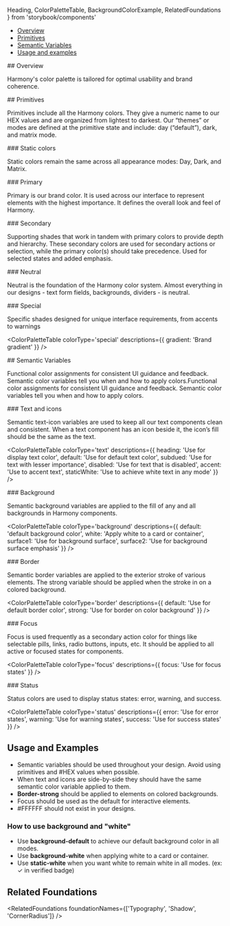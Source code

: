 
  Heading,
  ColorPaletteTable,
  BackgroundColorExample,
  RelatedFoundations
} from 'storybook/components'


<Meta title='Foundations/Color' />

<Title>Color</Title>

- [Overview](#overview)
- [Primitives](#primitives)
- [Semantic Variables](#semantic-variables)
- [Usage and examples](#usage-and-examples)

<Heading>
## Overview

Harmony's color palette is tailored for optimal usability and brand coherence.

</Heading>

<Heading>
## Primitives

Primitives include all the Harmony colors. They give a numeric name to our HEX values and are organized from lightest to darkest. Our “themes” or modes are defined at the primitive state and include: day (“default”), dark, and matrix mode.

</Heading>

<Heading>
### Static colors

Static colors remain the same across all appearance modes: Day, Dark, and Matrix.

</Heading>

<Heading>
### Primary

Primary is our brand color. It is used across our interface to represent elements with the highest importance. It defines the overall look and feel of Harmony.

</Heading>

<ColorPaletteTable colorType='primary' />

<Heading>
### Secondary

Supporting shades that work in tandem with primary colors to provide depth and hierarchy. These secondary colors are used for secondary actions or selection, while the primary color(s) should take precedence. Used for selected states and added emphasis.

</Heading>

<ColorPaletteTable colorType='secondary' />

<Heading>
### Neutral

Neutral is the foundation of the Harmony color system. Almost everything in our designs - text form fields, backgrounds, dividers - is neutral.

</Heading>

<ColorPaletteTable colorType='neutral' />

<Heading>
### Special

Specific shades designed for unique interface requirements, from accents to warnings

</Heading>

<ColorPaletteTable
  colorType='special'
  descriptions={{
    gradient: 'Brand gradient'
  }}
/>

<Heading>
## Semantic Variables

Functional color assignments for consistent UI guidance and feedback. Semantic color variables tell you when and how to apply colors.Functional color assignments for consistent UI guidance and feedback. Semantic color variables tell you when and how to apply colors.

</Heading>

<Heading>
### Text and icons

Semantic text-icon variables are used to keep all our text components clean and consistent. When a text component has an icon beside it, the icon’s fill should be the same as the text.

</Heading>

<ColorPaletteTable
  colorType='text'
  descriptions={{
    heading: 'Use for display text color',
    default: 'Use for default text color',
    subdued: 'Use for text with lesser importance',
    disabled: 'Use for text that is disabled',
    accent: 'Use to accent text',
    staticWhite: 'Use to achieve white text in any mode'
  }}
/>

<Heading>
### Background

Semantic background variables are applied to the fill of any and all backgrounds in Harmony components.

</Heading>

<ColorPaletteTable
  colorType='background'
  descriptions={{
    default: 'default background color',
    white: 'Apply white to a card or container',
    surface1: 'Use for background surface',
    surface2: 'Use for background surface emphasis'
  }}
/>

<Heading>
### Border

Semantic border variables are applied to the exterior stroke of various elements. The strong variable should be applied when the stroke in on a colored background.

</Heading>

<ColorPaletteTable
  colorType='border'
  descriptions={{
    default: 'Use for default border color',
    strong: 'Use for border on color background'
  }}
/>

<Heading>
### Focus

Focus is used frequently as a secondary action color for things like selectable pills, links, radio buttons, inputs, etc. It should be applied to all active or focused states for components.

</Heading>

<ColorPaletteTable
  colorType='focus'
  descriptions={{
    focus: 'Use for focus states'
  }}
/>

<Heading>
### Status

Status colors are used to display status states: error, warning, and success.

</Heading>

<ColorPaletteTable
  colorType='status'
  descriptions={{
    error: 'Use for error states',
    warning: 'Use for warning states',
    success: 'Use for success states'
  }}
/>

## Usage and Examples

- Semantic variables should be used throughout your design. Avoid using primitives and #HEX values when possible.
- When text and icons are side-by-side they should have the same semantic color variable applied to them.
- **Border-strong** should be applied to elements on colored backgrounds.
- Focus should be used as the default for interactive elements.
- #FFFFFF should not exist in your designs.

### How to use background and "white"

- Use **background-default** to achieve our default background color in all modes.
- Use **background-white** when applying white to a card or container.
- Use **static-white** when you want white to remain white in all modes. (ex: ✓ in verified badge)

<Unstyled>
  <Flex gap='3xl'>
    <ThemeProvider theme='day'>
      <BackgroundColorExample />
    </ThemeProvider>
    <ThemeProvider theme='dark'>
      <BackgroundColorExample />
    </ThemeProvider>
    <ThemeProvider theme='matrix'>
      <BackgroundColorExample />
    </ThemeProvider>
  </Flex>
</Unstyled>

## Related Foundations

<RelatedFoundations
  foundationNames={['Typography', 'Shadow', 'CornerRadius']}
/>

